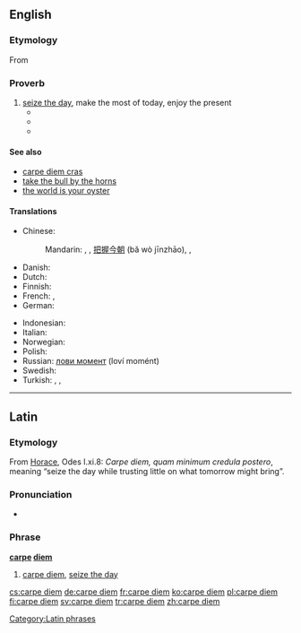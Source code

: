 ==English==
{{wikipedia}}
{{commons cat}}
===Etymology===
From {{etyl|la|en}} {{term|carpe diem||seize the day|lang=la}}

===Proverb===
{{head|en|proverb|head=[[carpe]] [[diem]]}}

# [[seize the day]], make the most of today, enjoy the present
#* {{quote-book
    | year = 1905
    | title = Heretics
    | first = G. K.
    | last = Chesterton
    | authorlink = G. K. Chesterton
    | location = New York
    | publisher = John Lane
    | ol = 24174141M
    | url = http://www.gutenberg.org/ebooks/470
    | passage = It is the '''carpe diem''' religion; but the '''carpe diem''' religion is not the religion of happy people, but of very unhappy people. 
}}
#* {{quote-book
    | date = 2007-07-30
    | title = The Suicide of Reason: Radical Islam's Threat to the West
    | first = Lee
    | last = Harris
    | authorlink = Lee Harris (essayist)
    | chapter = Can '''Carpe Diem''' Societies Survive?
    | location = New York
    | publisher = Basic Books
    | isbn = 9780465002030
    | lccn = 2007007954
    | ol = 9697473M
    | page = 241
    | pageurl = http://books.google.com/books?id=3L5gc953HZUC&pg=PA241&dq=%22carpe+diem%22
    | passage = Indeed, in an extreme '''carpe diem''' society, children are raised without being given any sense that they have a transgenerational duty to the as yet unborn— the duty to leave them a better world.
}}
#* {{quote-video
    | date = 2011-01-29
    | title = {{w|Phineas and Ferb}}
    | episode = Rollercoaster: The Musical!
    | season = 2
    | number = 38
    | at = “'''Carpe Diem'''” (song)
    | url = http://disney.go.com/videos/#/videos/tvshows/&content=1809890
    | passage = Just grab those opportunities when you see 'em / Cause every day's a brand new day, you gotta '''carpe diem'''
}}

====See also====
* [[carpe diem cras]]
* [[take the bull by the horns]]
* [[the world is your oyster]]

====Translations====
{{trans-top|seize the day}}
* Chinese:
*: Mandarin: {{t|zh|及時行樂|sc=Hani}}, {{t|zh|及时行乐|tr=jíshíxínglè|sc=Hani}}, [[把握]][[今朝]] (bǎ wò jīnzhāo), {{qualifier|literary}} {{t|zh|花開堪折直須折|sc=Hani}}, {{t|zh|花开堪折直须折|tr=huā kāi kān zhé zhí xū zhé|sc=Hani}}
* Danish: {{t|da|fang dagen}}
* Dutch: {{t|nl|pluk de dag}}
* Finnish: {{t|fi|tartu hetkeen}}
* French: {{t|fr|cueille le jour}}, {{t+|fr|carpe diem}}
* German: {{t|de|Nutze den Tag}}
{{trans-mid}}
* Indonesian: {{t|id|raih hari ini}}
* Italian: {{t|it|cogli l'attimo}}
* Norwegian: {{t|no|grip dagen}}
* Polish: {{t|pl|chwytaj dzień}}
* Russian: [[лови момент]] (loví momént)
* Swedish: {{t-|sv|fånga dagen}}
* Turkish: {{t|tr|günü yakala}},  {{t|tr|anı yaşa}},  {{t|tr|günü yaşa}}
{{trans-bottom}}

----

==Latin==

===Etymology===
From [[Horace]], Odes I.xi.8: ''Carpe diem, quam minimum credula postero'', meaning “seize the day while trusting little on what tomorrow might bring”.

===Pronunciation===
* {{a|Classical}} {{IPA|[ˈkɑr.pe ˈdi.ẽː]|lang=la}}

===Phrase===
'''[[carpe]] [[diem]]'''

# [[carpe diem#English|carpe diem]], [[seize the day]]

[[Category:Latin phrases]]

[[cs:carpe diem]]
[[de:carpe diem]]
[[fr:carpe diem]]
[[ko:carpe diem]]
[[pl:carpe diem]]
[[fi:carpe diem]]
[[sv:carpe diem]]
[[tr:carpe diem]]
[[zh:carpe diem]]